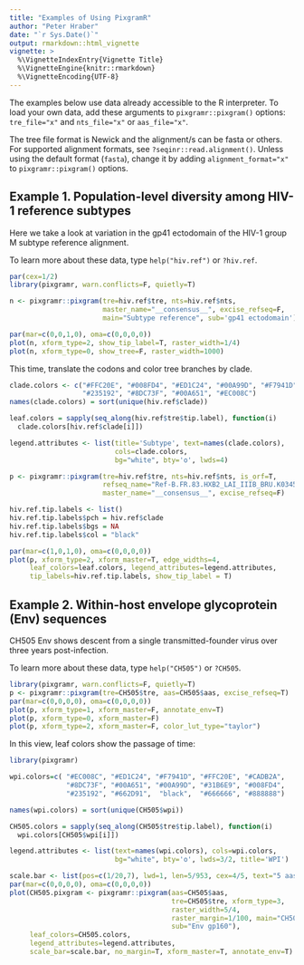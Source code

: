```yaml
---
title: "Examples of Using PixgramR"
author: "Peter Hraber"
date: "`r Sys.Date()`"
output: rmarkdown::html_vignette
vignette: >
  %\VignetteIndexEntry{Vignette Title}
  %\VignetteEngine{knitr::rmarkdown}
  %\VignetteEncoding{UTF-8}
---
```


The examples below use data already accessible to the R interpreter.
To load your own data, add these arguments to `pixgramr::pixgram()` options: 
`tre_file="x"` and `nts_file="x"` or `aas_file="x"`.

The tree file format is Newick and the alignment/s can be fasta or others.
For supported alignment formats, see `?seqinr::read.alignment()`.  Unless using
the default format (`fasta`), change it by adding `alignment_format="x"` to `pixgramr::pixgram()` options.

## Example 1. Population-level diversity among HIV-1 reference subtypes

Here we take a look at variation in the gp41 ectodomain of the HIV-1 group M
subtype reference alignment.

To learn more about these data, type `help("hiv.ref")` or `?hiv.ref`.

```r
par(cex=1/2)
library(pixgramr, warn.conflicts=F, quietly=T)

n <- pixgramr::pixgram(tre=hiv.ref$tre, nts=hiv.ref$nts,
                       master_name="__consensus__", excise_refseq=F,
                       main="Subtype reference", sub='gp41 ectodomain')

par(mar=c(0,0,1,0), oma=c(0,0,0,0))
plot(n, xform_type=2, show_tip_label=T, raster_width=1/4)
plot(n, xform_type=0, show_tree=F, raster_width=1000)
```

This time, translate the codons and color tree branches by clade.

```r

clade.colors <- c("#FFC20E", "#008FD4", "#ED1C24", "#00A99D", "#F7941D", 
                  "#235192", "#8DC73F", "#00A651", "#EC008C")
names(clade.colors) = sort(unique(hiv.ref$clade))

leaf.colors = sapply(seq_along(hiv.ref$tre$tip.label), function(i)
  clade.colors[hiv.ref$clade[i]])

legend.attributes <- list(title='Subtype', text=names(clade.colors),
                          cols=clade.colors, 
                          bg="white", bty='o', lwds=4)

p <- pixgramr::pixgram(tre=hiv.ref$tre, nts=hiv.ref$nts, is_orf=T,
                       refseq_name="Ref-B.FR.83.HXB2_LAI_IIIB_BRU.K03455",
                       master_name="__consensus__", excise_refseq=F)

hiv.ref.tip.labels <- list()
hiv.ref.tip.labels$pch = hiv.ref$clade
hiv.ref.tip.labels$bgs = NA
hiv.ref.tip.labels$col = "black"

par(mar=c(1,0,1,0), oma=c(0,0,0,0))
plot(p, xform_type=2, xform_master=T, edge_widths=4,
     leaf_colors=leaf.colors, legend_attributes=legend.attributes,
     tip_labels=hiv.ref.tip.labels, show_tip_label = T)
```

## Example 2. Within-host envelope glycoprotein (Env) sequences

CH505 Env shows descent from a single transmitted-founder virus over three years post-infection.

To learn more about these data, type `help("CH505")` or `?CH505`.

```r
library(pixgramr, warn.conflicts=F, quietly=T)
p <- pixgramr::pixgram(tre=CH505$tre, aas=CH505$aas, excise_refseq=T)
par(mar=c(0,0,0,0), oma=c(0,0,0,0))
plot(p, xform_type=1, xform_master=F, annotate_env=T)
plot(p, xform_type=0, xform_master=F)
plot(p, xform_type=2, xform_master=F, color_lut_type="taylor")
```

In this view, leaf colors show the passage of time:

```r
library(pixgramr)

wpi.colors=c( "#EC008C", "#ED1C24", "#F7941D", "#FFC20E", "#CADB2A",
              "#8DC73F", "#00A651", "#00A99D", "#31B6E9", "#008FD4",
              "#235192", "#662D91",  "black",  "#666666", "#888888")

names(wpi.colors) = sort(unique(CH505$wpi))

CH505.colors = sapply(seq_along(CH505$tre$tip.label), function(i)
  wpi.colors[CH505$wpi[i]])

legend.attributes <- list(text=names(wpi.colors), cols=wpi.colors, 
                          bg="white", bty='o', lwds=3/2, title='WPI')

scale.bar <- list(pos=c(1/20,7), lwd=1, len=5/953, cex=4/5, text="5 aas")
par(mar=c(0,0,0,0), oma=c(0,0,0,0))
plot(CH505.pixgram <- pixgramr::pixgram(aas=CH505$aas,
                                        tre=CH505$tre, xform_type=3, 
                                        raster_width=5/4,
                                        raster_margin=1/100, main="CH505", 
                                        sub="Env gp160"),
     leaf_colors=CH505.colors, 
     legend_attributes=legend.attributes,
     scale_bar=scale.bar, no_margin=T, xform_master=T, annotate_env=T)
```
